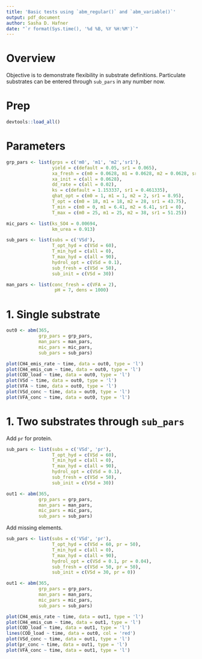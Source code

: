 ```yaml
---
title: 'Basic tests using `abm_regular()` and `abm_variable()`'
output: pdf_document
author: Sasha D. Hafner
date: "`r format(Sys.time(), '%d %B, %Y %H:%M')`"
---
```


# Overview
Objective is to demonstrate flexibility in substrate definitions.
Particulate substrates can be entered through `sub_pars` in any number now.

# Prep

```r
devtools::load_all()
```

# Parameters

```r
grp_pars <- list(grps = c('m0', 'm1', 'm2','sr1'),
                 yield = c(default = 0.05, sr1 = 0.065),
                 xa_fresh = c(m0 = 0.0628, m1 = 0.0628, m2 = 0.0628, sr1 = 0.0628),
                 xa_init = c(all = 0.0628),
                 dd_rate = c(all = 0.02),
                 ks = c(default = 1.153337, sr1 = 0.461335),
                 qhat_opt = c(m0 = 1, m1 = 1, m2 = 2, sr1 = 8.95),
                 T_opt = c(m0 = 18, m1 = 18, m2 = 28, sr1 = 43.75),
                 T_min = c(m0 = 0, m1 = 6.41, m2 = 6.41, sr1 = 0),
                 T_max = c(m0 = 25, m1 = 25, m2 = 38, sr1 = 51.25))

mic_pars <- list(ks_SO4 = 0.00694, 
                 km_urea = 0.913)

sub_pars <- list(subs = c('VSd'),
                 T_opt_hyd = c(VSd = 60),
                 T_min_hyd = c(all = 0),
                 T_max_hyd = c(all = 90),
                 hydrol_opt = c(VSd = 0.1),
                 sub_fresh = c(VSd = 50),
                 sub_init = c(VSd = 30))

man_pars <- list(conc_fresh = c(VFA = 2), 
                  pH = 7, dens = 1000)

```


# 1. Single substrate

```r

out0 <- abm(365, 
            grp_pars = grp_pars,
            man_pars = man_pars,
            mic_pars = mic_pars,
            sub_pars = sub_pars)
```

```r
plot(CH4_emis_rate ~ time, data = out0, type = 'l')
plot(CH4_emis_cum ~ time, data = out0, type = 'l')
plot(COD_load ~ time, data = out0, type = 'l')
plot(VSd ~ time, data = out0, type = 'l')
plot(VFA ~ time, data = out0, type = 'l')
plot(VSd_conc ~ time, data = out0, type = 'l')
plot(VFA_conc ~ time, data = out0, type = 'l')
```

# 1. Two substrates through `sub_pars`

Add `pr` for protein.

```r
sub_pars <- list(subs = c('VSd', 'pr'),
                 T_opt_hyd = c(VSd = 60),
                 T_min_hyd = c(all = 0),
                 T_max_hyd = c(all = 90),
                 hydrol_opt = c(VSd = 0.1),
                 sub_fresh = c(VSd = 50),
                 sub_init = c(VSd = 30))
```

```r
out1 <- abm(365, 
            grp_pars = grp_pars,
            man_pars = man_pars,
            mic_pars = mic_pars,
            sub_pars = sub_pars)
```

Add missing elements.

```r
sub_pars <- list(subs = c('VSd', 'pr'),
                 T_opt_hyd = c(VSd = 60, pr = 50),
                 T_min_hyd = c(all = 0),
                 T_max_hyd = c(all = 90),
                 hydrol_opt = c(VSd = 0.1, pr = 0.04),
                 sub_fresh = c(VSd = 50, pr = 50),
                 sub_init = c(VSd = 30, pr = 0))
```

```r
out1 <- abm(365, 
            grp_pars = grp_pars,
            man_pars = man_pars,
            mic_pars = mic_pars,
            sub_pars = sub_pars)
```


```r
plot(CH4_emis_rate ~ time, data = out1, type = 'l')
plot(CH4_emis_cum ~ time, data = out1, type = 'l')
plot(COD_load ~ time, data = out1, type = 'l')
lines(COD_load ~ time, data = out0, col = 'red')
plot(VSd_conc ~ time, data = out1, type = 'l')
plot(pr_conc ~ time, data = out1, type = 'l')
plot(VFA_conc ~ time, data = out1, type = 'l')
```
